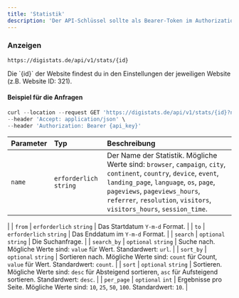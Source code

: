 ```yaml
---
title: 'Statistik'
description: 'Der API-Schlüssel sollte als Bearer-Token im Authorization-Header der Anfrage gesendet werden. Deinen [API-Schlüssel](https://digistats.de/account/api) findest du hier.'
---
```


### Anzeigen

```
https://digistats.de/api/v1/stats/{id}
```

<Note>
Die `{id}` der Website findest du in den Einstellungen der jeweiligen Website (z.B. Website ID: 321).
</Note>

#### Beispiel für die Anfragen

```javascript curl
curl --location --request GET 'https://digistats.de/api/v1/stats/{id}?name={name}&from={from}&to={to}' \
--header 'Accept: application/json' \
--header 'Authorization: Bearer {api_key}'
```

| Parameter       | Typ          | Beschreibung  |
| :------------- |:-------------| :-------------|
| `name`      | `erforderlich` `string` | Der Name der Statistik. Mögliche Werte sind: `browser`, `campaign`, `city`, `continent`, `country`, `device`, `event`, `landing_page`, `language`, `os`, `page`, `pageviews`, `pageviews_hours`, `referrer`, `resolution`, `visitors`, `visitors_hours`, `session_time`.
 |
 | `from`      | `erforderlich` `string` | Das Startdatum `Y-m-d` Format.
 |
 | `to`      | `erforderlich` `string` | Das Enddatum im `Y-m-d` Format.
 |
 | `search`      | `optional` `string` | Die Suchanfrage.
 |
 | `search_by`      | `optional` `string` | Suche nach. Mögliche Werte sind: `value` für Wert. Standardwert: `url`.
 |
| `sort_by`      | `optional` `string` | Sortieren nach. Mögliche Werte sind: `count` für Count, `value` für Wert. Standardwert: `count`.
 |
 | `sort`      | `optional` `string` | Sortieren. Mögliche Werte sind: `desc` für Absteigend sortieren, `asc` für Aufsteigend sortieren. Standardwert: `desc`.
 |
  | `per_page`      | `optional` `int` | Ergebnisse pro Seite. Mögliche Werte sind: `10`, `25`, `50`, `100`. Standardwert: `10`.
 |

